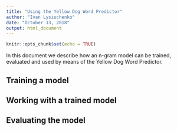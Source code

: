 ```yaml
---
title: "Using the Yellow Dog Word Predictor"
author: "Ivan Lysiuchenko"
date: "October 13, 2018"
output: html_document
---
```


```r
knitr::opts_chunk$set(echo = TRUE)
```

In this document we describe how an n-gram model can be trained, evaluated
and used by means of the Yellow Dog Word Predictor. 

## Training a model

## Working with a trained model

## Evaluating the model
